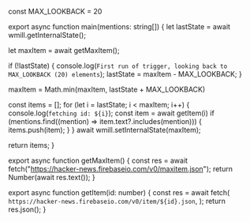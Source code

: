 
const MAX_LOOKBACK = 20

export async function main(mentions: string[]) {
  let lastState = await wmill.getInternalState();

  let maxItem = await getMaxItem();

  if (!lastState) {
    console.log(`First run of trigger, looking back to MAX_LOOKBACK (20) elements`);
    lastState = maxItem - MAX_LOOKBACK;
  }

  maxItem = Math.min(maxItem, lastState + MAX_LOOKBACK)

  const items = [];
  for (let i = lastState; i < maxItem; i++) {
    console.log(`fetching id: ${i}`);
    const item = await getItem(i)
    if (mentions.find((mention) => item.text?.includes(mention))) {
      items.push(item);
    }
  }
  await wmill.setInternalState(maxItem);

  return items;
}

export async function getMaxItem() {
  const res = await fetch("https://hacker-news.firebaseio.com/v0/maxitem.json");
  return Number(await res.text());
}

export async function getItem(id: number) {
  const res = await fetch(
    `https://hacker-news.firebaseio.com/v0/item/${id}.json`,
  );
  return res.json();
}

